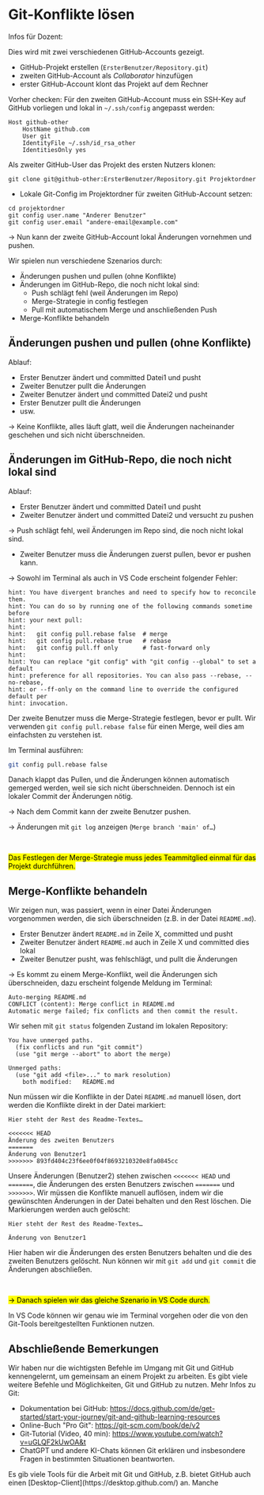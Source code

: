 
# Git-Konflikte lösen

<Callout type="info" emoji="👨🏻‍💻">
Infos für Dozent: 

Dies wird mit zwei verschiedenen GitHub-Accounts gezeigt. 

- GitHub-Projekt erstellen (`ErsterBenutzer/Repository.git`)
- zweiten GitHub-Account als _Collaborator_ hinzufügen
- erster GitHub-Account klont das Projekt auf dem Rechner

Vorher checken: Für den zweiten GitHub-Account muss ein SSH-Key auf GitHub vorliegen und lokal in `~/.ssh/config` angepasst werden:

```
Host github-other
    HostName github.com
    User git
    IdentityFile ~/.ssh/id_rsa_other
    IdentitiesOnly yes
```

Als zweiter GitHub-User das Projekt des ersten Nutzers klonen:

```
git clone git@github-other:ErsterBenutzer/Repository.git Projektordner
```

- Lokale Git-Config im Projektordner für zweiten GitHub-Account setzen:

```
cd projektordner
git config user.name "Anderer Benutzer"
git config user.email "andere-email@example.com"
```

&rarr; Nun kann der zweite GitHub-Account lokal Änderungen vornehmen und pushen.
</Callout>

Wir spielen nun verschiedene Szenarios durch:

- Änderungen pushen und pullen (ohne Konflikte)
- Änderungen im GitHub-Repo, die noch nicht lokal sind:
  - Push schlägt fehl (weil Änderungen im Repo)
  - Merge-Strategie in config festlegen
  - Pull mit automatischem Merge und anschließenden Push
- Merge-Konflikte behandeln

## Änderungen pushen und pullen (ohne Konflikte)

Ablauf:

- Erster Benutzer ändert und committed Datei1 und pusht
- Zweiter Benutzer pullt die Änderungen
- Zweiter Benutzer ändert und committed Datei2 und pusht
- Erster Benutzer pullt die Änderungen
- usw.

&rarr; Keine Konflikte, alles läuft glatt, weil die Änderungen nacheinander geschehen und sich nicht überschneiden.

## Änderungen im GitHub-Repo, die noch nicht lokal sind

Ablauf:

- Erster Benutzer ändert und committed Datei1 und pusht
- Zweiter Benutzer ändert und committed Datei2 und versucht zu pushen

&rarr; Push schlägt fehl, weil Änderungen im Repo sind, die noch nicht lokal sind.

- Zweiter Benutzer muss die Änderungen zuerst pullen, bevor er pushen kann.

&rarr; Sowohl im Terminal als auch in VS Code erscheint folgender Fehler:

```
hint: You have divergent branches and need to specify how to reconcile them.
hint: You can do so by running one of the following commands sometime before
hint: your next pull:
hint:
hint:   git config pull.rebase false  # merge
hint:   git config pull.rebase true   # rebase
hint:   git config pull.ff only       # fast-forward only
hint:
hint: You can replace "git config" with "git config --global" to set a default
hint: preference for all repositories. You can also pass --rebase, --no-rebase,
hint: or --ff-only on the command line to override the configured default per
hint: invocation.
```

Der zweite Benutzer muss die Merge-Strategie festlegen, bevor er pullt.
Wir verwenden `git config pull.rebase false` für einen Merge, weil
dies am einfachsten zu verstehen ist. 

Im Terminal ausführen: 

```bash
git config pull.rebase false
```

Danach klappt das Pullen, und die Änderungen können automatisch gemerged 
werden, weil sie sich nicht überschneiden. Dennoch ist ein lokaler Commit
der Änderungen nötig.

&rarr; Nach dem Commit kann der zweite Benutzer pushen.

&rarr; Änderungen mit `git log` anzeigen (`Merge branch 'main' of…`)

<br/>

<mark>Das Festlegen der Merge-Strategie muss jedes Teammitglied einmal für das Projekt durchführen.</mark>

## Merge-Konflikte behandeln

Wir zeigen nun, was passiert, wenn in einer Datei Änderungen vorgenommen werden, die sich überschneiden (z.B. in der Datei `README.md`).

- Erster Benutzer ändert `README.md` in Zeile X, committed und pusht
- Zweiter Benutzer ändert `README.md` auch in Zeile X und committed dies lokal
- Zweiter Benutzer pusht, was fehlschlägt, und pullt die Änderungen

&rarr; Es kommt zu einem Merge-Konflikt, weil die Änderungen sich überschneiden, dazu erscheint folgende Meldung im Terminal:

```
Auto-merging README.md
CONFLICT (content): Merge conflict in README.md
Automatic merge failed; fix conflicts and then commit the result.
```

Wir sehen mit `git status` folgenden Zustand im lokalen Repository:

```
You have unmerged paths.
  (fix conflicts and run "git commit")
  (use "git merge --abort" to abort the merge)

Unmerged paths:
  (use "git add <file>..." to mark resolution)
	both modified:   README.md
```

Nun müssen wir die Konflikte in der Datei `README.md` manuell lösen,
dort werden die Konflikte direkt in der Datei markiert:

```
Hier steht der Rest des Readme-Textes…

<<<<<<< HEAD
Änderung des zweiten Benutzers
=======
Änderung von Benutzer1
>>>>>>> 893fd404c23f6ee0f04f8693210320e8fa0845cc
```

Unsere Änderungen (Benutzer2) stehen zwischen `<<<<<<< HEAD` und 
`=======`, die Änderungen des ersten Benutzers zwischen `=======` und 
`>>>>>>>`. Wir müssen die Konflikte manuell auflösen, indem wir die 
gewünschten Änderungen in der Datei behalten und den Rest löschen.
Die Markierungen werden auch gelöscht:

```
Hier steht der Rest des Readme-Textes…

Änderung von Benutzer1
```

Hier haben wir die Änderungen des ersten Benutzers behalten und die
des zweiten Benutzers gelöscht. Nun können wir mit `git add` und 
`git commit` die Änderungen abschließen.

<br/>

<mark>&rarr; Danach spielen wir das gleiche Szenario in VS Code durch.</mark>

In VS Code können wir genau wie im Terminal vorgehen oder die von
den Git-Tools bereitgestellten Funktionen nutzen. 

## Abschließende Bemerkungen

Wir haben nur die wichtigsten Befehle im Umgang mit Git 
und GitHub kennengelernt, um gemeinsam an einem Projekt
zu arbeiten. Es gibt viele weitere Befehle und 
Möglichkeiten, Git und GitHub zu nutzen. Mehr Infos 
zu Git:

- Dokumentation bei GitHub: https://docs.github.com/de/get-started/start-your-journey/git-and-github-learning-resources
- Online-Buch "Pro Git": https://git-scm.com/book/de/v2
- Git-Tutorial (Video, 40 min): https://www.youtube.com/watch?v=uGLQF2kUwOA&t
- ChatGPT und andere KI-Chats können Git erklären und insbesondere Fragen in bestimmten Situationen beantworten.


<Callout>
Es gib viele Tools für die Arbeit mit Git und GitHub, z.B.
bietet GitHub auch einen [Desktop-Client](https://desktop.github.com/) an. Manche
</Callout>